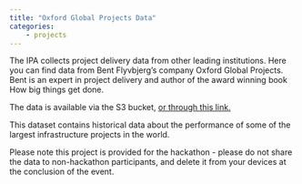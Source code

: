 ```yaml
---
title: "Oxford Global Projects Data"
categories:
    - projects
---
```


The IPA collects project delivery data from other leading institutions. Here you can find data from Bent Flyvbjerg’s company Oxford Global Projects. Bent is an expert in project delivery and author of the award winning book How big things get done. 

The data is available via the S3 bucket, [or through this link.](OGP_rail.csv)

This dataset contains historical data about the performance of some of the largest infrastructure projects in the world.

Please note this project is provided for the hackathon - please do not share  the data to non-hackathon participants, and delete it from your devices at the conclusion of the event.
